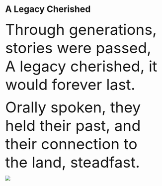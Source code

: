 # A Legacy Cherished {.unnumbered}

[Through generations, stories were passed, A legacy cherished, it would forever last.]{style="font-size:48px;"}

[Orally spoken, they held their past, and their connection to the land, steadfast.]{style="font-size:48px;"}

![](imgs/Picture5.png)
